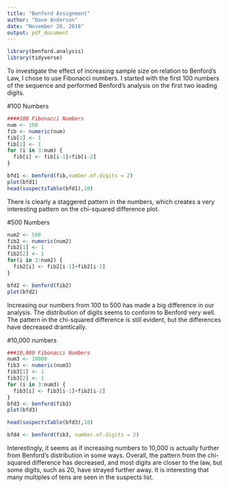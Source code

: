 ```yaml
---
title: "Benford Assignment"
author: "Dave Anderson"
date: "November 28, 2018"
output: pdf_document
---
```

```r
library(benford.analysis)
library(tidyverse)
```


To investigate the effect of increasing sample size on relation to Benford's Law, I chose to use Fibonacci numbers. I started with the first 100 numbers of the sequence and performed Benford's analysis on the first two leading digits.

#100 Numbers
```r
####100 Fibonacci Numbers
num <- 100
fib <- numeric(num)
fib[1] <- 1
fib[2] <- 1
for (i in 3:num) { 
  fib[i] <- fib[i-1]+fib[i-2]
} 

bfd1 <- benford(fib,number.of.digits = 2)
plot(bfd1)
head(suspectsTable(bfd1),10)
```
There is clearly a staggered pattern in the numbers, which creates a very interesting pattern on the chi-squared difference plot. 

#500 Numbers
```r
num2 <- 500
fib2 <- numeric(num2)
fib2[1] <- 1
fib2[2] <- 1
for(i in 3:num2) {
  fib2[i] <- fib2[i-1]+fib2[i-2]
}

bfd2 <- benford(fib2)
plot(bfd2)
```

Increasing our numbers from 100 to 500 has made a big difference in our analysis. The distribution of digits seems to conform to Benford very well. The pattern in the chi-squared difference is still evident, but the differences have decreased dramtically. 

#10,000 numbers
```r
###10,000 Fibonacci Numbers
num3 <- 10000
fib3 <- numeric(num3)
fib3[1] <- 1
fib3[2] <- 1
for (i in 3:num3) {
  fib3[i] <- fib3[i-1]+fib2[i-2]
}
bfd3 <- benford(fib3)
plot(bfd3)

head(suspectsTable(bfd3),10)

bfd4 <- benford(fib3, number.of.digits = 2)
```

Interestingly, it seems as if increasing numbers to 10,000 is actually further from Benford's distribution in some ways. Overall, the pattern from the chi-squared difference has decreased, and most digits are closer to the law, but some digits, such as 20, have strayed further away. It is interesting that many multiples of tens are seen in the suspects list. 

